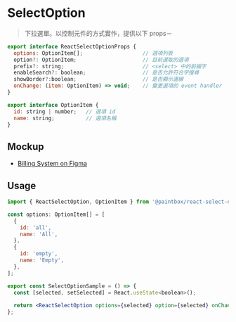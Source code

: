 

<Meta title="React/Form/SelectOption/Doc" />

# SelectOption

> 下拉選單。以控制元件的方式實作，提供以下 props－

```javascript
export interface ReactSelectOptionProps {
  options: OptionItem[];                   // 選項列表
  option?: OptionItem;                     // 目前選取的選項
  prefix?: string;                         // <select> 中的前綴字
  enableSearch?: boolean;                  // 是否允許符合字搜尋
  showBorder?:boolean;                     // 是否顯示邊線
  onChange: (item: OptionItem) => void;    // 變更選項的 event handler
}

export interface OptionItem {
  id: string | number;   // 選項 id
  name: string;          // 選項名稱
}
```

## Mockup

- [Billing System on Figma](https://www.figma.com/file/rvTsTJLCarPAEYvdXQuRDY/Billing-System---1.0.0?node-id=5387%3A12506)

## Usage 

```jsx
import { ReactSelectOption, OptionItem } from '@paintbox/react-select-option';

const options: OptionItem[] = [
  {
    id: 'all',
    name: 'All',
  },
  {
    id: 'empty',
    name: 'Empty',
  },
];

export const SelectOptionSample = () => {
  const [selected, setSelected] = React.useState<boolean>();
  
  return <ReactSelectOption options={selected} option={selected} onChange={setSelected} />;
};
```
